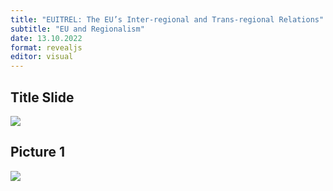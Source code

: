```yaml
---
title: "EUITREL: The EU’s Inter-regional and Trans-regional Relations"
subtitle: "EU and Regionalism"
date: 13.10.2022 
format: revealjs
editor: visual
---
```


## Title Slide

![](images/Erhan Doğan 2022 Autumn/Erhan Doğan 2022 Autumn.png)

## Picture 1

![](images/Erhan Doğan 2022 Autumn/WhatsApp Image 2023-12-10 at 12.48.57 AM.jpeg)

## 
